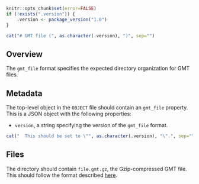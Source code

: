 ```r
knitr::opts_chunk$set(error=FALSE)
if (!exists(".version")) {
    .version <- package_version("1.0")
}
```

```r
cat("# GMT file (", as.character(.version), ")", sep="")
```

## Overview

The `gmt_file` format specifies the expected directory organization for GMT files.

## Metadata

The top-level object in the `OBJECT` file should contain an `gmt_file` property.
This is a JSON object with the following properties:

- `version`, a string specifying the version of the `gmt_file` format.
```r
cat("  This should be set to \"", as.character(.version), "\".", sep="")
```

## Files

The directory should contain `file.gmt.gz`, the Gzip-compressed GMT file.
This should follow the format described [here](https://software.broadinstitute.org/cancer/software/gsea/wiki/index.php/Data_formats#GMT:_Gene_Matrix_Transposed_file_format_.28.2A.gmt.29).
